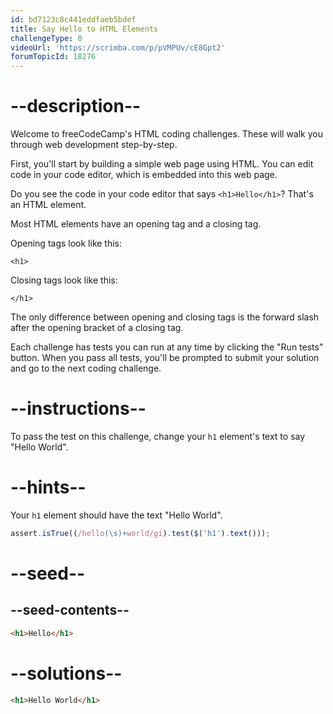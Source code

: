 ```yaml
---
id: bd7123c8c441eddfaeb5bdef
title: Say Hello to HTML Elements
challengeType: 0
videoUrl: 'https://scrimba.com/p/pVMPUv/cE8Gpt2'
forumTopicId: 18276
---
```


# --description--

Welcome to freeCodeCamp's HTML coding challenges. These will walk you through web development step-by-step.

First, you'll start by building a simple web page using HTML. You can edit code in your code editor, which is embedded into this web page.

Do you see the code in your code editor that says `<h1>Hello</h1>`? That's an HTML element.

Most HTML elements have an opening tag and a closing tag.

Opening tags look like this:

`<h1>`

Closing tags look like this:

`</h1>`

The only difference between opening and closing tags is the forward slash after the opening bracket of a closing tag.

Each challenge has tests you can run at any time by clicking the "Run tests" button. When you pass all tests, you'll be prompted to submit your solution and go to the next coding challenge.

# --instructions--

To pass the test on this challenge, change your `h1` element's text to say "Hello World".

# --hints--

Your `h1` element should have the text "Hello World".

```js
assert.isTrue((/hello(\s)+world/gi).test($('h1').text()));
```

# --seed--

## --seed-contents--

```html
<h1>Hello</h1>
```

# --solutions--

```html
<h1>Hello World</h1>
```
